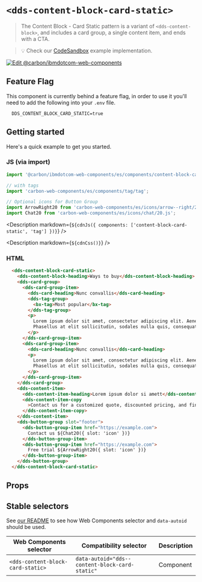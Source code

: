 




# `<dds-content-block-card-static>`

> The Content Block - Card Static pattern is a variant of `<dds-content-block>`, and
> includes a card group, a single content item, and ends with a CTA.

> 💡 Check our
> [CodeSandbox](https://githubbox.com/carbon-design-system/carbon-for-ibm-dotcom/tree/main/packages/web-components/examples/codesandbox/components/content-block-card-static)
> example implementation.

[![Edit @carbon/ibmdotcom-web-components](https://codesandbox.io/static/img/play-codesandbox.svg)](https://githubbox.com/carbon-design-system/carbon-for-ibm-dotcom/tree/main/packages/web-components/examples/codesandbox/components/content-block-card-static)

## Feature Flag

This component is currently behind a feature flag, in order to use it you'll need
to add the following into your `.env` file.

```
  DDS_CONTENT_BLOCK_CARD_STATIC=true
```

## Getting started

Here's a quick example to get you started.

### JS (via import)

```javascript
import '@carbon/ibmdotcom-web-components/es/components/content-block-card-static/index.js';

// with tags
import 'carbon-web-components/es/components/tag/tag';

// Optional icons for Button Group
import ArrowRight20 from 'carbon-web-components/es/icons/arrow--right/20.js';
import Chat20 from 'carbon-web-components/es/icons/chat/20.js';
```

<Description markdown={`${cdnJs({ components: ['content-block-card-static', 'tag'] })}`} />

<Description markdown={`${cdnCss()}`} />

### HTML

```html
  <dds-content-block-card-static>
    <dds-content-block-heading>Ways to buy</dds-content-block-heading>
    <dds-card-group>
      <dds-card-group-item>
        <dds-card-heading>Nunc convallis</dds-card-heading>
        <dds-tag-group>
          <bx-tag>Most popular</bx-tag>
        </dds-tag-group>
        <p>
          Lorem ipsum dolor sit amet, consectetur adipiscing elit. Aenean et ultricies est. Mauris iaculis eget dolor nec hendrerit.
          Phasellus at elit sollicitudin, sodales nulla quis, consequat libero.
        </p>
      </dds-card-group-item>
      <dds-card-group-item>
        <dds-card-heading>Nunc convallis</dds-card-heading>
        <p>
          Lorem ipsum dolor sit amet, consectetur adipiscing elit. Aenean et ultricies est. Mauris iaculis eget dolor nec hendrerit.
          Phasellus at elit sollicitudin, sodales nulla quis, consequat libero.
        </p>
      </dds-card-group-item>
    </dds-card-group>
    <dds-content-item>
      <dds-content-item-heading>Lorem ipsum dolor si amett</dds-content-item-heading>
      <dds-content-item-copy
        >Contact us for a customized quote, discounted pricing, and financing options - or get started with a free trial today
      </dds-content-item-copy>
    </dds-content-item>
    <dds-button-group slot="footer">
      <dds-button-group-item href="https://example.com">
        Contact us ${Chat20({ slot: 'icon' })}
      </dds-button-group-item>
      <dds-button-group-item href="https://example.com">
        Free trial ${ArrowRight20({ slot: 'icon' })}
      </dds-button-group-item>
    </dds-button-group>
  </dds-content-block-card-static>
```

## Props

<Props of="dds-content-block-card-static" />
<Description markdown={markdownContents} />

## Stable selectors

See [our README](https://github.com/carbon-design-system/carbon-for-ibm-dotcom/tree/main/packages/web-components#stable-selectors-for-analytics-and-integratione2e-testing-in-web-components) to see how Web Components selector and `data-autoid` should be used.

| Web Components selector            | Compatibility selector                         | Description |
| ---------------------------------- | -----------------------------------------------| ----------- |
| `<dds-content-block-card-static>`  | `data-autoid="dds--content-block-card-static"` | Component   |

<Description markdown={contributing} />
